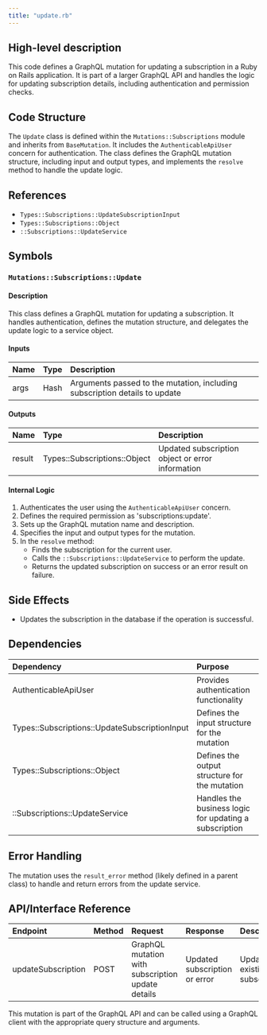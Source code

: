 ```yaml
---
title: "update.rb"
---
```


## High-level description
This code defines a GraphQL mutation for updating a subscription in a Ruby on Rails application. It is part of a larger GraphQL API and handles the logic for updating subscription details, including authentication and permission checks.

## Code Structure
The `Update` class is defined within the `Mutations::Subscriptions` module and inherits from `BaseMutation`. It includes the `AuthenticableApiUser` concern for authentication. The class defines the GraphQL mutation structure, including input and output types, and implements the `resolve` method to handle the update logic.

## References
- `Types::Subscriptions::UpdateSubscriptionInput`
- `Types::Subscriptions::Object`
- `::Subscriptions::UpdateService`

## Symbols

### `Mutations::Subscriptions::Update`
#### Description
This class defines a GraphQL mutation for updating a subscription. It handles authentication, defines the mutation structure, and delegates the update logic to a service object.

#### Inputs
| Name | Type | Description |
|:-----|:-----|:------------|
| args | Hash | Arguments passed to the mutation, including subscription details to update |

#### Outputs
| Name | Type | Description |
|:-----|:-----|:------------|
| result | Types::Subscriptions::Object | Updated subscription object or error information |

#### Internal Logic
1. Authenticates the user using the `AuthenticableApiUser` concern.
2. Defines the required permission as 'subscriptions:update'.
3. Sets up the GraphQL mutation name and description.
4. Specifies the input and output types for the mutation.
5. In the `resolve` method:
   - Finds the subscription for the current user.
   - Calls the `::Subscriptions::UpdateService` to perform the update.
   - Returns the updated subscription on success or an error result on failure.

## Side Effects
- Updates the subscription in the database if the operation is successful.

## Dependencies
| Dependency | Purpose |
|:-----------|:--------|
| AuthenticableApiUser | Provides authentication functionality |
| Types::Subscriptions::UpdateSubscriptionInput | Defines the input structure for the mutation |
| Types::Subscriptions::Object | Defines the output structure for the mutation |
| ::Subscriptions::UpdateService | Handles the business logic for updating a subscription |

## Error Handling
The mutation uses the `result_error` method (likely defined in a parent class) to handle and return errors from the update service.

## API/Interface Reference
| Endpoint | Method | Request | Response | Description |
|:---------|:-------|:--------|:---------|:------------|
| updateSubscription | POST | GraphQL mutation with subscription update details | Updated subscription or error | Updates an existing subscription |

This mutation is part of the GraphQL API and can be called using a GraphQL client with the appropriate query structure and arguments.